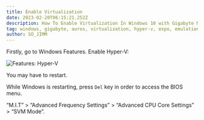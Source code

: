 ```yaml
---
title: Enable Virtualization
date: 2023-02-20T06:15:21.252Z
description: How To Enable Virtualization In Windows 10 with Gigabyte Motherboard
tag: windows, gigabyte, auros, virtualization, hyper-v, expo, emulation
author: SO_JIMM
---
```



Firstly, go to Windows Features. Enable Hyper-V:

<Image
  src='/images/features-hyper-v.PNG'
  alt='Features: Hyper-V'
  width={415}
  height={368}
  className='next-image'
/>

You may have to restart.

While Windows is restarting, press `Del` key in order to access the BIOS menu.

“M.I.T” > “Advanced Frequency Settings” > “Advanced CPU Core Settings” > “SVM Mode”.
